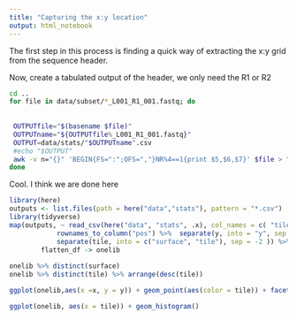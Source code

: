 ```yaml
---
title: "Capturing the x:y location"
output: html_notebook
---
```

The first step in this process is finding a quick way of extracting the x:y grid from the sequence header.

<!-- For this bit I will only work with a subset of 10k reads (Skip) -->

<!-- ```{bash} -->
<!-- source ~/.bash_profile -->

<!-- cd ../data -->
<!-- mkdir subset -->
<!-- seqtk sample -s100 fastqs/Positive-1_S19_L001_R1_001.fastq 10000 > subset/Positive-1_S19_L001_R1_001.fastq -->
<!-- seqtk sample -s100 fastqs/Positive-1_S19_L001_R2_001.fastq 10000 > subset/Positive-1_S19_L001_R2_001.fastq -->
<!-- ``` -->

Now, create a tabulated output of the header, we only need the R1 or R2

```bash
cd ..
for file in data/subset/*_L001_R1_001.fastq; do
 
 
 OUTPUTfile="$(basename $file)"
 OUTPUTname="${OUTPUTfile%_L001_R1_001.fastq}"
 OUTPUT=data/stats/"$OUTPUTname".csv
 #echo "$OUTPUT"
 awk -v n="{}" 'BEGIN{FS=":";OFS=","}NR%4==1{print $5,$6,$7}' $file > "$OUTPUT"
done
```

Cool. I think we are done here

```r
library(here)
outputs <- list.files(path = here("data","stats"), pattern = "*.csv")
library(tidyverse)
map(outputs, ~ read_csv(here("data", "stats", .x), col_names = c( "tile", "x", "y")) %>% 
            rownames_to_column("pos") %>%  separate(y, into = "y", sep = " ", convert = T) %>% 
            separate(tile, into = c("surface", "tile"), sep = -2 )) %>% 
        flatten_df -> onelib 
        
onelib %>% distinct(surface)
onelib %>% distinct(tile) %>% arrange(desc(tile))

ggplot(onelib,aes(x =x, y = y)) + geom_point(aes(color = tile)) + facet_grid(rows = vars(tile), cols = vars(surface))

ggplot(onelib, aes(x = tile)) + geom_histogram()
```


